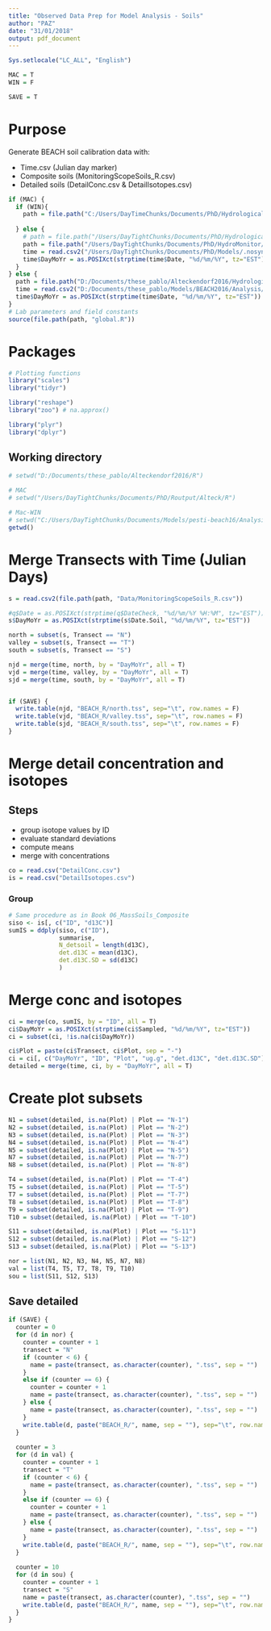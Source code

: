 ```yaml
---
title: "Observed Data Prep for Model Analysis - Soils"
author: "PAZ"
date: "31/01/2018"
output: pdf_document
---
```


```r
Sys.setlocale("LC_ALL", "English")

MAC = T
WIN = F

SAVE = T
```

# Purpose

Generate BEACH soil calibration data with:

- Time.csv (Julian day marker)
- Composite soils (MonitoringScopeSoils_R.csv)
- Detailed soils (DetailConc.csv & DetailIsotopes.csv)


```r
if (MAC) {
  if (WIN){
    path = file.path("C:/Users/DayTimeChunks/Documents/PhD/HydrologicalMonitoring")
    
  } else {
    # path = file.path("/Users/DayTightChunks/Documents/PhD/HydrologicalMonitoring")
    path = file.path("/Users/DayTightChunks/Documents/PhD/HydroMonitor/.nosync/HydrologicalMonitoring")
    time = read.csv2("/Users/DayTightChunks/Documents/PhD/Models/.nosync/pesti-beach16/Analysis/Data/Time.csv")
    time$DayMoYr = as.POSIXct(strptime(time$Date, "%d/%m/%Y", tz="EST"))
  }
} else {
  path = file.path("D:/Documents/these_pablo/Alteckendorf2016/HydrologicalMonitoring")
  time = read.csv2("D:/Documents/these_pablo/Models/BEACH2016/Analysis/Data/Time.csv")
  time$DayMoYr = as.POSIXct(strptime(time$Date, "%d/%m/%Y", tz="EST"))
}
# Lab parameters and field constants
source(file.path(path, "global.R"))
```


# Packages

```r

# Plotting functions
library("scales")
library("tidyr")

library("reshape")
library("zoo") # na.approx()

library("plyr")
library("dplyr")


```

## Working directory

```r

# setwd("D:/Documents/these_pablo/Alteckendorf2016/R")

# MAC
# setwd("/Users/DayTightChunks/Documents/PhD/Routput/Alteck/R")

# Mac-WIN
# setwd("C:/Users/DayTightChunks/Documents/Models/pesti-beach16/Analysis/Data")
getwd()

```


# Merge Transects with Time (Julian Days)

```r
s = read.csv2(file.path(path, "Data/MonitoringScopeSoils_R.csv"))

#q$Date = as.POSIXct(strptime(q$DateCheck, "%d/%m/%Y %H:%M", tz="EST"))
s$DayMoYr = as.POSIXct(strptime(s$Date.Soil, "%d/%m/%Y", tz="EST"))

north = subset(s, Transect == "N")
valley = subset(s, Transect == "T")
south = subset(s, Transect == "S")

njd = merge(time, north, by = "DayMoYr", all = T)
vjd = merge(time, valley, by = "DayMoYr", all = T)
sjd = merge(time, south, by = "DayMoYr", all = T)


if (SAVE) {
  write.table(njd, "BEACH_R/north.tss", sep="\t", row.names = F)
  write.table(vjd, "BEACH_R/valley.tss", sep="\t", row.names = F)
  write.table(sjd, "BEACH_R/south.tss", sep="\t", row.names = F)  
}


```

# Merge detail concentration and isotopes

## Steps
- group isotope values by ID
- evaluate standard deviations
- compute means
- merge with concentrations

```r
co = read.csv("DetailConc.csv")
is = read.csv("DetailIsotopes.csv")
```

### Group

```r
# Same procedure as in Book 06_MassSoils_Composite
siso <- is[, c("ID", "d13C")]
sumIS = ddply(siso, c("ID"), 
              summarise,
              N_detsoil = length(d13C),
              det.d13C = mean(d13C),
              det.d13C.SD = sd(d13C)
              )

```


# Merge conc and isotopes

```r
ci = merge(co, sumIS, by = "ID", all = T)
ci$DayMoYr = as.POSIXct(strptime(ci$Sampled, "%d/%m/%Y", tz="EST"))
ci = subset(ci, !is.na(ci$DayMoYr))

```

```r
ci$Plot = paste(ci$Transect, ci$Plot, sep = "-")
ci = ci[, c("DayMoYr", "ID", "Plot", "ug.g", "det.d13C", "det.d13C.SD")]
detailed = merge(time, ci, by = "DayMoYr", all = T)
```

# Create plot subsets

```r
N1 = subset(detailed, is.na(Plot) | Plot == "N-1")
N2 = subset(detailed, is.na(Plot) | Plot == "N-2")
N3 = subset(detailed, is.na(Plot) | Plot == "N-3")
N4 = subset(detailed, is.na(Plot) | Plot == "N-4")
N5 = subset(detailed, is.na(Plot) | Plot == "N-5")
N7 = subset(detailed, is.na(Plot) | Plot == "N-7")
N8 = subset(detailed, is.na(Plot) | Plot == "N-8")

T4 = subset(detailed, is.na(Plot) | Plot == "T-4")
T5 = subset(detailed, is.na(Plot) | Plot == "T-5")
T7 = subset(detailed, is.na(Plot) | Plot == "T-7")
T8 = subset(detailed, is.na(Plot) | Plot == "T-8")
T9 = subset(detailed, is.na(Plot) | Plot == "T-9")
T10 = subset(detailed, is.na(Plot) | Plot == "T-10")

S11 = subset(detailed, is.na(Plot) | Plot == "S-11")
S12 = subset(detailed, is.na(Plot) | Plot == "S-12")
S13 = subset(detailed, is.na(Plot) | Plot == "S-13")

nor = list(N1, N2, N3, N4, N5, N7, N8)
val = list(T4, T5, T7, T8, T9, T10)
sou = list(S11, S12, S13)

```

## Save detailed

```r

if (SAVE) {
  counter = 0
  for (d in nor) {
    counter = counter + 1
    transect = "N"
    if (counter < 6) {
      name = paste(transect, as.character(counter), ".tss", sep = "")
    }
    else if (counter == 6) {
      counter = counter + 1
      name = paste(transect, as.character(counter), ".tss", sep = "")
    } else {
      name = paste(transect, as.character(counter), ".tss", sep = "")
    } 
    write.table(d, paste("BEACH_R/", name, sep = ""), sep="\t", row.names = F)
  }
  
  counter = 3
  for (d in val) {
    counter = counter + 1
    transect = "T"
    if (counter < 6) {
      name = paste(transect, as.character(counter), ".tss", sep = "")
    }
    else if (counter == 6) {
      counter = counter + 1
      name = paste(transect, as.character(counter), ".tss", sep = "")
    } else {
      name = paste(transect, as.character(counter), ".tss", sep = "")
    } 
    write.table(d, paste("BEACH_R/", name, sep = ""), sep="\t", row.names = F)
  }
  
  counter = 10
  for (d in sou) {
    counter = counter + 1
    transect = "S"
    name = paste(transect, as.character(counter), ".tss", sep = "")
    write.table(d, paste("BEACH_R/", name, sep = ""), sep="\t", row.names = F)
  }
}


```


